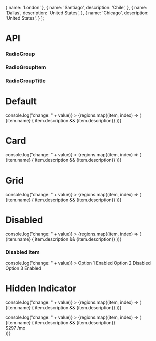 

  {
    name: 'London'
  },
  {
    name: 'Santiago',
    description: 'Chile',
  },
  {
    name: 'Dallas',
    description: 'United States',
  },
  {
    name: 'Chicago',
    description: 'United States',
  }
];


<Meta title="RadioGroup" component={RadioGroup} />

# API

### RadioGroup
<Props of={RadioGroup} />

### RadioGroupItem
<Props of={RadioGroupItem} />

### RadioGroupTitle
<Props of={RadioGroupTitle} />

# Default

<Preview>
  <Story name="Default">
    <form action=".">
      <RadioGroup
      name="r-default"
      aria-label="Option list"
      defaultValue="Santiago"  
      onValueChange={(value) => console.log("change: " + value)}
      >
      {regions.map((item, index) => (
          <RadioGroupItem value={item.name} key={index}>
            <RadioGroupTitle>{item.name}</RadioGroupTitle>
            { item.description && <RadioGroupDescription>{item.description}</RadioGroupDescription>}
          </RadioGroupItem>
      ))}
      </RadioGroup>
    </form>
  </Story>
</Preview>

# Card

<Preview>
  <Story name="Card">
    <form action="">
      <RadioGroup
      name="r-card"   
      defaultValue="London"
      variant="card"
      onValueChange={(value) => console.log("change: " + value)}
      >
      {regions.map((item, index) => (
          <RadioGroupItem value={item.name} key={index} id={item.name}>
            <RadioGroupTitle htmlFor={item.name}>{item.name}</RadioGroupTitle>
            { item.description && <RadioGroupDescription>{item.description}</RadioGroupDescription>}
          </RadioGroupItem>
      ))} 
      </RadioGroup>
    </form>
  </Story>
</Preview>

# Grid

<Preview>
    <Story name="Grid">
      <form action="">
      <RadioGroup
      name="r-grid"
      defaultValue="London"
      variant="card"
      display="grid"
      onValueChange={(value) => console.log("change: " + value)}
      >
        {regions.map((item, index) => (
          <RadioGroupItem value={item.name} key={index}>
            <RadioGroupTitle>{item.name}</RadioGroupTitle>
            { item.description && <RadioGroupDescription>{item.description}</RadioGroupDescription>}
          </RadioGroupItem>
      ))}
      </RadioGroup>
      </form>
    </Story>
  
</Preview>


# Disabled

<Preview>
  <Story name="Disabled">
    <RadioGroup 
    name="r-disabled"
    defaultValue="London"
    disabled={true} 
    onValueChange={(value) => console.log("change: " + value)}
    >
      {regions.map((item, index) => (
        <RadioGroupItem value={item.name} key={index}>
          <RadioGroupTitle>{item.name}</RadioGroupTitle> 
          { item.description && <RadioGroupDescription>{item.description}</RadioGroupDescription>}
        </RadioGroupItem>   
    ))}
    </RadioGroup>
    <h3 className="my-6 font-bold">Disabled Item</h3>
    <RadioGroup 
    name="r-disabled"
    defaultValue="London"
    onValueChange={(value) => console.log("change: " + value)}
    >
       <RadioGroupItem value='option-1'>
          <RadioGroupTitle> Option 1 </RadioGroupTitle> 
          <RadioGroupDescription> Enabled </RadioGroupDescription>
        </RadioGroupItem>   
       <RadioGroupItem value='option-2' disabled={true}>
          <RadioGroupTitle> Option 2 </RadioGroupTitle> 
          <RadioGroupDescription> Disabled </RadioGroupDescription>
        </RadioGroupItem>   
       <RadioGroupItem value='option-3'>
          <RadioGroupTitle> Option 3 </RadioGroupTitle> 
          <RadioGroupDescription> Enabled </RadioGroupDescription>
        </RadioGroupItem>   
    </RadioGroup>
  </Story>
</Preview>

# Hidden Indicator

<Preview>
  <Story name="Hidden Indicator">
    <form action="">
      <RadioGroup
      name="r-hidden-indicator"
      defaultValue="London"
      variant="card"
      showIndicator={false}
      onValueChange={(value) => console.log("change: " + value)}
      >
      {regions.map((item, index) => (
          <RadioGroupItem value={item.name} key={index}>
            <RadioGroupTitle>{item.name}</RadioGroupTitle>
            { item.description && <RadioGroupDescription>{item.description}</RadioGroupDescription>}
          </RadioGroupItem>
      ))}
      </RadioGroup>
    </form>
  </Story>
</Preview>

<Preview>
  <Story name="Multiple labels">
    <form action="">
      <RadioGroup
      name="r-hidden-indicator"
      defaultValue="London"
      variant="card"
      showIndicator={false}
      onValueChange={(value) => console.log("change: " + value)}
      >
      {regions.map((item, index) => (
          <RadioGroupItem value={item.name} key={index} id={item.name}>
            <div className="flex justify-between">
              <div>
                <RadioGroupTitle htmlFor={item.name}>{item.name}</RadioGroupTitle>
                { item.description && <RadioGroupDescription>{item.description}</RadioGroupDescription>}
              </div>
              <div>
                <RadioGroupTitle asLabel={false}>$297</RadioGroupTitle>
                 <RadioGroupDescription>/mo</RadioGroupDescription>
              </div>
            </div>
          </RadioGroupItem>
      ))}
      </RadioGroup>
    </form>
  </Story>
</Preview>
